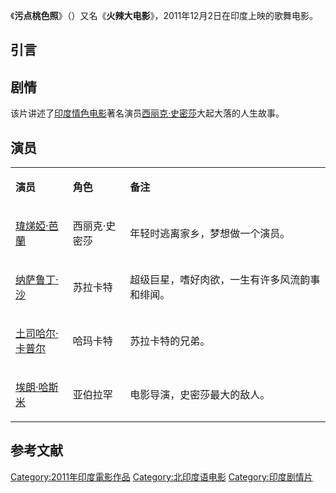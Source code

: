 {{电影信息框
| 片名     = 污点桃色照<br>火辣大电影
| 电影原名 = ''{{lang|en|The Dirty Picture}}''
| 图像     = The Dirty Picture.jpg
| 图像说明 = 海报
| 导演     = [[米兰·罗瑞拉|米兰·罗瑞拉]]
| 监制     = 
| 制片     = [[埃克塔·卡普尔|埃克塔·卡普尔]]<br>[[苏哈·卡普尔|苏哈·卡普尔]]
| 编剧     = [[卡图里亚·爱考拉|卡图里亚·爱考拉]]
| 原著     = 
| 主演     = [[瑋焍婭·芭蘭|瑋焍婭·芭蘭]]<br>[[納薩魯丁·沙|納薩魯丁·沙]]<br>[[伊姆蘭·哈希米|伊姆蘭·哈希米]]<br>[[土司哈尔·卡普尔|土司哈尔·卡普尔]]
| 配乐     = [[格尔玛·卡尔|格尔玛·卡尔]]
| 摄影     = [[鲍比·辛格|鲍比·辛格]]
| 剪辑     = [[艾克·阿里|艾克·阿里]]
| 制片商   = 巴拉吉电影
| 发行商   = 巴拉吉电影<br>ALT娱乐
| 上映日期 = {{Film date|2011|12|2|印度}}
| 片长     = 142分钟
| 产地     = {{IND}}
| 语言     = [[北印度语|北印度语]]<br>[[泰米尔语|泰米尔语]]<br>[[泰卢固语|泰卢固语]]
| 预算     = 396万美元 <ref>{{cite news|url=http://www.hindustantimes.com/Entertainment/Bollywood/The-Dirty-Picture-creates-first-day-buzz/Article1-777307.aspx|title=The Dirty Picture creates first day buzz|author=Dubey, Rachana|publisher=HT Media Ltd.|accessdate=December 3, 2011|archive-date=2011-12-04|archive-url=https://web.archive.org/web/20111204040704/http://www.hindustantimes.com/Entertainment/Bollywood/The-Dirty-Picture-creates-first-day-buzz/Article1-777307.aspx|dead-url=no}}</ref>
| 票房     = 2574万美元 <ref>{{cite web|url=http://www.boxofficeindia.com/boxnewsdetail.php?page=shownews&articleid=3944&nCat=|title=2011 Worldwide Figures|publisher=boxofficeindia|accessdate=January 20, 2011|archiveurl=https://archive.is/20120722061900/http://www.boxofficeindia.com/boxnewsdetail.php?page=shownews&articleid=3944&nCat=|archivedate=2012年7月22日|deadurl=yes}}</ref>
| 前集     = 
| 续集     = 
}}
《'''污点桃色照'''》（{{lang-en|''The Dirty Picture''}}）又名《'''火辣大电影'''》，2011年12月2日在印度上映的歌舞电影。

== 引言 ==
{{cquote|如果你生了一个舞蹈明星，你的内心肯定充满了混乱。<br>——[[德国|德国]]著名[[哲学家|哲学家]]：[[弗里德里希·威廉·尼采|弗里德里希·威廉·尼采]]}}

== 剧情 ==
该片讲述了[[印度|印度]][[情色电影|情色电影]]著名演员[[西丽克·史密莎|西丽克·史密莎]]大起大落的人生故事。

== 演员 ==
{|class="wikitable " width="55%"
|- style="background:cornflowerblue; color:white" align=center
|style="width:10%"|'''演员'''||style="width:10%"|'''角色'''||style="width:35%"|'''备注'''
|-
| [[瑋焍婭·芭蘭|瑋焍婭·芭蘭]] || 西丽克·史密莎 || 年轻时逃离家乡，梦想做一个演员。
|-
| [[纳萨鲁丁·沙|纳萨鲁丁·沙]] || 苏拉卡特 || 超级巨星，嗜好肉欲，一生有许多风流韵事和绯闻。
|-
| [[土司哈尔·卡普尔|土司哈尔·卡普尔]] || 哈玛卡特 || 苏拉卡特的兄弟。
|-
| [[埃朗·哈斯米|埃朗·哈斯米]] || 亚伯拉罕 || 电影导演，史密莎最大的敌人。
|}

==参考文献==
<div class="references-small">
<references></references>
</div>

{{DEFAULTSORT:Wudian污点桃色照}}
[[Category:2011年印度電影作品|Category:2011年印度電影作品]]
[[Category:北印度语电影|Category:北印度语电影]]
[[Category:印度剧情片|Category:印度剧情片]]